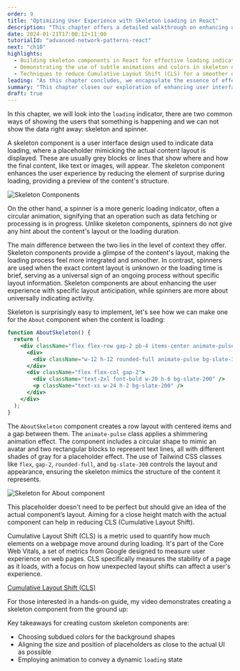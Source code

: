 ```yaml
---
order: 9
title: "Optimizing User Experience with Skeleton Loading in React"
description: "This chapter offers a detailed walkthrough on enhancing user experience in React applications by implementing skeleton components. Learn how to create and use these components to provide users with a visual cue during data loading, reducing perceived wait times and improving interaction."
date: 2024-01-21T17:00:12+11:00
tutorialId: "advanced-network-patterns-react"
next: "ch10"
highlights:
  - Building skeleton components in React for effective loading indicators
  - Demonstrating the use of subtle animations and colors in skeleton design
  - Techniques to reduce Cumulative Layout Shift (CLS) for a smoother user experience
leading: "As this chapter concludes, we encapsulate the essence of effective loading indicators and set the stage for the next chapter on server-side technologies."
summary: "This chapter closes our exploration of enhancing user interfaces in React with skeleton loading. We've covered design principles, implementation techniques, and best practices. Next, we'll shift our focus to server-side technologies for further performance improvements."
draft: true
---
```


In this chapter, we will look into the `loading` indicator, there are two common ways of showing the users that something is happening and we can not show the data right away: skeleton and spinner.

A skeleton component is a user interface design used to indicate data loading, where a placeholder mimicking the actual content layout is displayed. These are usually grey blocks or lines that show where and how the final content, like text or images, will appear. The skeleton component enhances the user experience by reducing the element of surprise during loading, providing a preview of the content's structure.

![Skeleton Components](/tutorials/advanced-network-patterns-react/ch9/skeleton.png)

On the other hand, a spinner is a more generic loading indicator, often a circular animation, signifying that an operation such as data fetching or processing is in progress. Unlike skeleton components, spinners do not give any hint about the content's layout or the loading duration.

The main difference between the two lies in the level of context they offer. Skeleton components provide a glimpse of the content's layout, making the loading process feel more integrated and smoother. In contrast, spinners are used when the exact content layout is unknown or the loading time is brief, serving as a universal sign of an ongoing process without specific layout information. Skeleton components are about enhancing the user experience with specific layout anticipation, while spinners are more about universally indicating activity.

Skeleton is surprisingly easy to implement, let's see how we can make one for the `About` component when the content is loading:

```jsx
function AboutSkeleton() {
  return (
    <div className="flex flex-row gap-2 pb-4 items-center animate-pulse">
      <div>
        <div className="w-12 h-12 rounded-full animate-pulse bg-slate-300" />
      </div>
      <div className="flex flex-col gap-2">
        <div className="text-2xl font-bold w-20 h-6 bg-slate-200" />
        <p className="text-xs w-24 h-2 bg-slate-200" />
      </div>
    </div>
  );
}
```

The `AboutSkeleton` component creates a row layout with centered items and a gap between them. The `animate-pulse` class applies a shimmering animation effect. The component includes a circular shape to mimic an avatar and two rectangular blocks to represent text lines, all with different shades of gray for a placeholder effect. The use of Tailwind CSS classes like `flex`, `gap-2`, `rounded-full`, and `bg-slate-300` controls the layout and appearance, ensuring the skeleton mimics the structure of the content it represents.

![Skeleton for About component](/tutorials/advanced-network-patterns-react/ch9/about-skeleton.png)

This placeholder doesn't need to be perfect but should give an idea of the actual component’s layout. Aiming for a close height match with the actual component can help in reducing CLS (Cumulative Layout Shift).


<InfoBox>
  Cumulative Layout Shift (CLS) is a metric used to quantify how much elements on a webpage move around during loading. It's part of the Core Web Vitals, a set of metrics from Google designed to measure user experience on web pages. CLS specifically measures the stability of a page as it loads, with a focus on how unexpected layout shifts can affect a user's experience.

  [Cumulative Layout Shift (CLS)](https://web.dev/articles/cls)
</InfoBox>

For those interested in a hands-on guide, my video demonstrates creating a skeleton component from the ground up:

<YouTube id="g5u9LzKydAA" />

Key takeaways for creating custom skeleton components are:

- Choosing subdued colors for the background shapes
- Aligning the size and position of placeholders as close to the actual UI as possible
- Employing animation to convey a dynamic `loading` state
